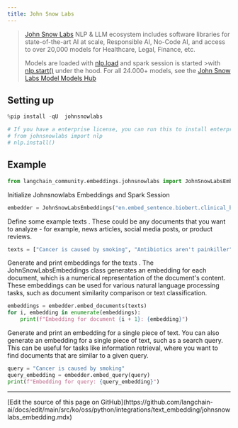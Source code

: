 ```yaml
---
title: John Snow Labs
---
```


>[John Snow Labs](https://nlp.johnsnowlabs.com/) NLP & LLM ecosystem includes software libraries for state-of-the-art AI at scale, Responsible AI, No-Code AI, and access to over 20,000 models for Healthcare, Legal, Finance, etc.
>
>Models are loaded with [nlp.load](https://nlp.johnsnowlabs.com/docs/en/jsl/load_api) and spark session is started >with [nlp.start()](https://nlp.johnsnowlabs.com/docs/en/jsl/start-a-sparksession) under the hood.
>For all 24.000+ models, see the [John Snow Labs Model Models Hub](https://nlp.johnsnowlabs.com/models)

## Setting up

```python
%pip install -qU  johnsnowlabs
```

```python
# If you have a enterprise license, you can run this to install enterprise features
# from johnsnowlabs import nlp
# nlp.install()
```

## Example

```python
from langchain_community.embeddings.johnsnowlabs import JohnSnowLabsEmbeddings
```

Initialize Johnsnowlabs Embeddings and Spark Session

```python
embedder = JohnSnowLabsEmbeddings("en.embed_sentence.biobert.clinical_base_cased")
```

Define some example texts . These could be any documents that you want to analyze - for example, news articles, social media posts, or product reviews.

```python
texts = ["Cancer is caused by smoking", "Antibiotics aren't painkiller"]
```

Generate and print embeddings for the texts . The JohnSnowLabsEmbeddings class generates an embedding for each document, which is a numerical representation of the document's content. These embeddings can be used for various natural language processing tasks, such as document similarity comparison or text classification.

```python
embeddings = embedder.embed_documents(texts)
for i, embedding in enumerate(embeddings):
    print(f"Embedding for document {i + 1}: {embedding}")
```

Generate and print an embedding for a single piece of text. You can also generate an embedding for a single piece of text, such as a search query. This can be useful for tasks like information retrieval, where you want to find documents that are similar to a given query.

```python
query = "Cancer is caused by smoking"
query_embedding = embedder.embed_query(query)
print(f"Embedding for query: {query_embedding}")
```

---

<Callout icon="pen-to-square" iconType="regular">
  [Edit the source of this page on GitHub](https://github.com/langchain-ai/docs/edit/main/src/ko/oss/python/integrations/text_embedding/johnsnowlabs_embedding.mdx)
</Callout>
